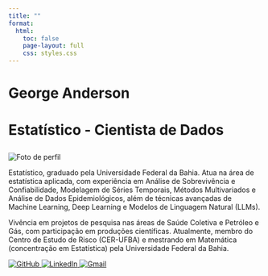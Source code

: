 ```yaml
---
title: ""
format:
  html:
    toc: false
    page-layout: full
    css: styles.css
---
```


<h1 class="page-title"> George Anderson </h1>

<h1 class="page-subtitle">

Estatístico - Cientista de Dados

</h1>

:::: bio-container
<img src="img/FOTO_GAAS.jpg" alt="Foto de perfil" class="bio-photo"/>

::: bio-text
<p>Estatístico, graduado pela Universidade Federal da Bahia. Atua na área de estatística aplicada, com experiência em Análise de Sobrevivência e Confiabilidade, Modelagem de Séries Temporais, Métodos Multivariados e Análise de Dados Epidemiológicos, além de técnicas avançadas de Machine Learning, Deep Learning e Modelos de Linguagem Natural (LLMs).</p>

<p>Vivência em projetos de pesquisa nas áreas de Saúde Coletiva e Petróleo e Gás, com participação em produções científicas. Atualmente, membro do Centro de Estudo de Risco (CER-UFBA) e mestrando em Matemática (concentração em Estatística) pela Universidade Federal da Bahia.\
</p>
:::
::::

::: social-links
<a href="https://github.com/seuusuario" target="_blank"> <img src="img/icons/github.png" alt="GitHub"/> </a> <a href="https://linkedin.com/in/seuusuario" target="_blank"> <img src="img/icons/linkedin.png" alt="LinkedIn"/> </a> <a href="mailto:seuemail@gmail.com" target="_blank"> <img src="img/icons/email.png" alt="Gmail"/> </a>
:::
